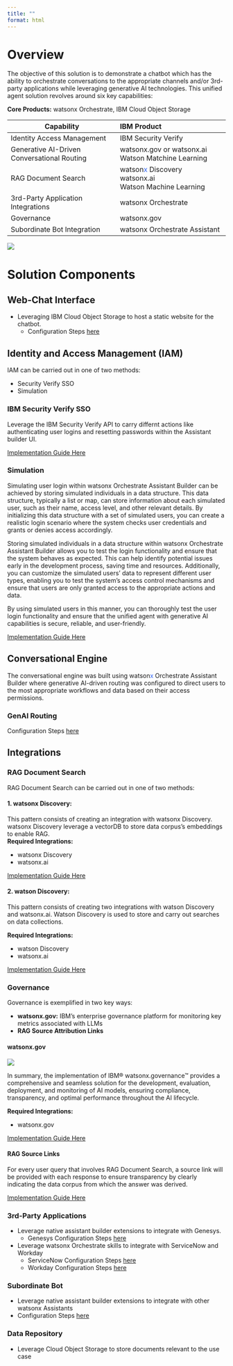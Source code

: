 ```yaml
---
title: ""
format: html
---
```


# Overview

The objective of this solution is to demonstrate a chatbot which has the ability to orchestrate conversations to the
appropriate channels and/or 3rd-party applications while leveraging generative AI technologies. This unified agent solution revolves around six key capabilities:

**Core Products:** watsonx Orchestrate, IBM Cloud Object Storage

| Capability    | IBM Product |
| -------- |:-------|
| Identity Access Management  |  IBM Security Verify   |
| Generative AI-Driven Conversational Routing |  watsonx.gov or watsonx.ai <br /> Watson Matchine Learning   |
| RAG Document Search    | watson<span style="color:#2c62f5;">x</span> Discovery <br /> watsonx.ai<br /> Watson Machine Learning</div> |
| 3rd-Party Application Integrations    | watsonx Orchestrate |
| Governance   | watsonx.gov |
| Subordinate Bot Integration   | watsonx Orchestrate Assistant |

![](./images/component_arch.png)

# Solution Components
## **Web-Chat Interface**
* Leveraging IBM Cloud Object Storage to host a static website for the chatbot.
    * Configuration Steps [here](/Implementation/imp-UI.html)

## **Identity and Access Management (IAM)**
IAM can be carried out in one of two methods:  

* Security Verify SSO  
* Simulation

### **IBM Security Verify SSO**
Leverage the IBM Security Verify API to carry differnt actions like authenticating user logins and resetting passwords within the Assistant builder UI.

[Implementation Guide Here](/Create/Identity%20and%20Access%20Management/IBM_Security_Verify)

### **Simulation**
Simulating user login within watsonx Orchestrate Assistant Builder can be achieved by storing simulated individuals in a data structure. This data structure, typically a list or map, can store information about each simulated user, such as their name, access level, and other relevant details. By initializing this data structure with a set of simulated users, you can create a realistic login scenario where the system checks user credentials and grants or denies access accordingly.

Storing simulated individuals in a data structure within watsonx Orchestrate Assistant Builder allows you to test the login functionality and ensure that the system behaves as expected. This can help identify potential issues early in the development process, saving time and resources. Additionally, you can customize the simulated users' data to represent different user types, enabling you to test the system's access control mechanisms and ensure that users are only granted access to the appropriate actions and data.

By using simulated users in this manner, you can thoroughly test the user login functionality and ensure that the unified agent with generative AI capabilities is secure, reliable, and user-friendly.

[Implementation Guide Here](/Create/Identity%20and%20Access%20Management/Simulated)

## **Conversational Engine**
The conversational engine was built using watson<span style="color:#2c62f5;">x</span> Orchestrate Assistant Builder where generative AI-driven routing was configured to direct users to the most appropriate workflows and data based on their access permissions.

### GenAI Routing
Configuration Steps [here](/Create/GenAI_routing_create)

## **Integrations**

### **RAG Document Search**
RAG Document Search can be carried out in one of two methods:

#### 1. **watsonx Discovery:**
This pattern consists of creating an integration with watsonx Discovery. watsonx Discovery leverage a vectorDB to store data corpus's embeddings to enable RAG. <br>
**Required Integrations:**

* watsonx Discovery
* watsonx.ai

[Implementation Guide Here](/Create/RAG%20Document%20Search/Watson_Discovery)

#### 2. **watson Discovery:**
This pattern consists of creating two integrations with watson Discovery and watsonx.ai. Watson Discovery is used to store and carry out searches on data collections.

**Required Integrations:**

* watson Discovery
* watsonx.ai

[Implementation Guide Here](/Create/RAG%20Document%20Search/Watson_Discovery)

### **Governance**
Governance is exemplified in two key ways:

* **watsonx.gov:** IBM's enterprise governance platform for monitoring key metrics associated with LLMs
* **RAG Source Attribution Links**

#### watsonx.gov
![](./images/gov_arch.png)

In summary, the implementation of IBM® watsonx.governance™ provides a comprehensive and seamless solution for the development, evaluation, deployment, and monitoring of AI models, ensuring compliance, transparency, and optimal performance throughout the AI lifecycle.

**Required Integrations:** 

* watsonx.gov

[Implementation Guide Here](/Create/Governance/watsonx_gov)

#### RAG Source Links
For every user query that involves RAG Document Search, a source link will be provided with each response to ensure transparency by clearly indicating the data corpus from which the answer was derived.

[Implementation Guide Here](/Create/Governance/rag_sourcelinks)

### **3rd-Party Applications**
* Leverage native assistant builder extensions to integrate with Genesys.
    * Genesys Configuration Steps [here](/Create/Third%20Party%20Apps/Genesys)
* Leverage watsonx Orchestrate skills to integrate with ServiceNow and Workday
    * ServiceNow Configuration Steps [here](/Create/Third%20Party%20Apps/ServiceNow)
    * Workday Configuration Steps [here](/Create/Third%20Party%20Apps/Workday)

### **Subordinate Bot**
* Leverage native assistant builder extensions to integrate with other watsonx Assistants
* Configuration Steps [here](/Create/Subordinate%20Bots/assistant_custom_extension)

### **Data Repository**
* Leverage Cloud Object Storage to store documents relevant to the use case
